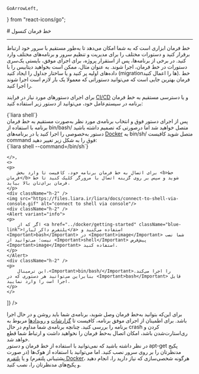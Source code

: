     GoArrowLeft,
} from "react-icons/go";

<Layout>
# خط فرمان کنسول

<hr className="mb-2" />
خط فرمان ابزاری است که به شما امکان می‌دهد تا به‌طور مستقیم با سرور خود ارتباط برقرار کنید و دستورات مختلف را برای مدیریت و تنظیم سرور و برنامه‌های مختلف وارد کنید. 
در برخی از برنامه‌ها، پس از استقرار پروژه، برای اجرای موفق، بایستی یک‌سری دستورات در خط فرمان، اجرا شوند. به عنوان مثال، ممکن است بخواهید دیتابیس را با داده‌های اولیه پر کنید و یا ساختار جداول را ایجاد کنید (migrationها را اعمال کنید). خط فرمان بهترین جایی است که می‌توانید دستوراتی که معمولا یک بار لازم است اجرا شوند را اجرا کنید.

<Section id="access-to-shell" title="دسترسی به خط فرمان در برنامه" />
<Tabs 
    tabs={["Liara CLI", "Liara Console"]} 
    content={[
    <>
    <p>
    برای اجرای دستور‌های مورد نیاز در فرایند <a href="../cicd/about" className="blue-link">CI/CD</a> و یا دسترسی مستقیم به خط فرمان برنامه در سیستم‌عامل خود، می‌توانید از دستور زیر استفاده کنید:
    </p>
    <div className='h-2' />
    <div dir="ltr">
    <Highlight className="bash">
        {`liara shell`}
    </Highlight>
    </div>
    <div className='h-2' />
    پس از اجرای دستور فوق و انتخاب برنامه‌ی مورد نظر به‌صورت مستقیم به خط فرمان برنامه با استفاده از <Important>bin/bash/</Important> متصل خواهید شد اما درصورتی که تصمیم داشته باشید دستور به‌خصوصی را اجرا کنید یا در برنامه‌های <a href="../docker/getting-started" className="blue-link">Docker</a> به <Important>bin/sh/</Important> متصل شوید کافیست command فوق را به شکل زیر تغییر دهید:
    <div className='h-2' />
    <div dir="ltr">
    <Highlight className="bash">
        {`liara shell --command=/bin/sh`}
    </Highlight>
    </div>
    <div className='h-2' />

    </>,
    <>
    <p>
        برای اتصال به خط فرمان برنامه خود، کافیست تا وارد بخش <b>خط فرمان</b> شوید و سپس بر روی گزینه اتصال با مرورگر کلیک کنید تا خط فرمان برای‌تان بالا بیاید.
    </p>
    <div className="h-2" />
    <img src="https://files.liara.ir/liara/docs/connect-to-shell-via-console.gif" alt="connect to shell via console"/>
    <div className="h-2" />
    <Alert variant="info">
    <p>
        اگر که از <a href="../docker/getting-started" className="blue-link">پلتفرم داکر لیارا</a> استفاده می‌کنید و <Important>bash</Important> در <Important>image</Important> شما نصب نیست؛ می‌توانید از <Important>shell</Important> پیش‌فرض <Important>image</Important> استفاده کنید.
    </p>
    </Alert>
    <div className="h-2" />
    <p>
        این ترمینال،<Important>bin/bash/</Important>را اجرا می‌کند. بنابراین می‌توانید هر دستوری که در <Important>bash</Important> قابل اجرا است را وارد نمایید.
    </p>
    </>
]} 
/>

<Section id="disconnect-shell-trouble" title="مشکل قطع مداوم اتصال به خط فرمان" />
برای این‌که بتوانید به‌خط فرمان وصل شوید، برنامه‌ی شما باید روشن و در حال اجرا باشد. برای اطمینان از اجرای موفق برنامه، کافیست تا <a href="./observations/about" className="blue-link">گزارشات</a> و <a href="./events" className="blue-link">رویدادها</a> مربوط به برنامه را بررسی کنید. چنانچه برنامه‌ی شما مداوم در حال crash کردن و ری‌استارت‌شدن باشد، امکان اتصال به‌خط فرمان را نخواهید داشت و ارتباط شما قطع خواهد شد.

<Section id="install-packages-using-shell" title="نصب پکیج‌های دلخواه بر روی سرور با استفاده از apt-get" />
در نظر داشته باشید که نمی‌توانید با استفاده از خط فرمان و دستور <Important>apt-get</Important> پکیج مدنظرتان را بر روی سرور نصب کنید. اما می‌توانید با استفاده از هوک‌ها (در صورت پشتیبانی پلتفرم) و یا <a href="../docker/getting-started" className="blue-link">پلتفرم Docker</a>، هرگونه شخصی‌سازی که نیاز دارید را، انجام دهید و پکیج‌های مدنظرتان را، نصب کنید. 

</Layout>